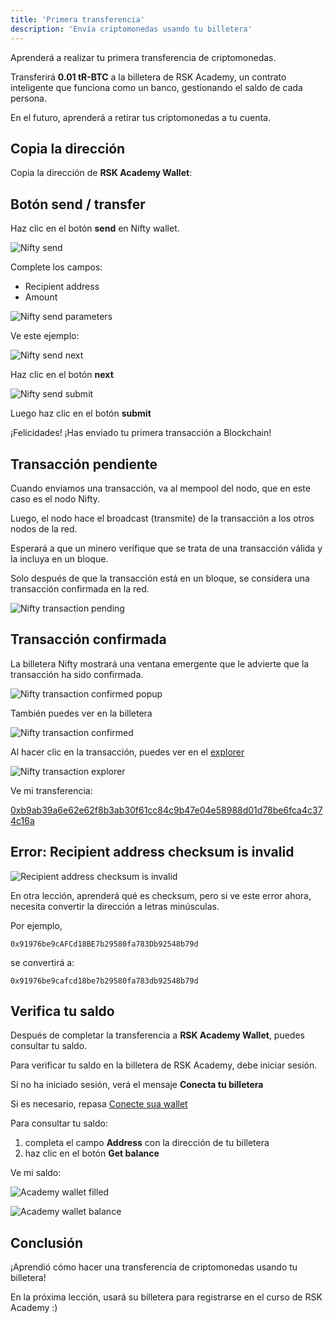 ---
title: 'Primera transferencia'
description: 'Envía criptomonedas usando tu billetera'
---

Aprenderá a realizar tu primera transferencia de criptomonedas.

Transferirá **0.01 tR-BTC** a la billetera de RSK Academy, un contrato inteligente
que funciona como un banco, gestionando el saldo de cada persona.

En el futuro, aprenderá a retirar tus criptomonedas a tu cuenta.

## Copia la dirección

Copia la dirección de **RSK Academy Wallet**:

<WalletAddress />

## Botón send / transfer

Haz clic en el botón **send** en Nifty wallet.

![Nifty send](/img/courses/dev/01/first-transfer/image-01.png)

Complete los campos:

- Recipient address
- Amount

![Nifty send parameters](/img/courses/dev/01/first-transfer/image-02.png)

Ve este ejemplo:

![Nifty send next](/img/courses/dev/01/first-transfer/image-03.png)

Haz clic en el botón **next**

![Nifty send submit](/img/courses/dev/01/first-transfer/image-05.png)

Luego haz clic en el botón **submit**

¡Felicidades! ¡Has enviado tu primera transacción a Blockchain!

## Transacción pendiente

Cuando enviamos una transacción, va al mempool del nodo, que en este caso es el nodo Nifty.

Luego, el nodo hace el broadcast (transmite) de la transacción a los otros nodos de la red.

Esperará a que un minero verifique que se trata de una transacción válida y la incluya en un bloque.

Solo después de que la transacción está en un bloque, se considera una transacción confirmada en la red.

![Nifty transaction pending](/img/courses/dev/01/first-transfer/image-06.png)

## Transacción confirmada

La billetera Nifty mostrará una ventana emergente que le advierte que la transacción ha sido confirmada.

![Nifty transaction confirmed popup](/img/courses/dev/01/first-transfer/image-07.png)

También puedes ver en la billetera

![Nifty transaction confirmed](/img/courses/dev/01/first-transfer/image-08.png)

Al hacer clic en la transacción, puedes ver en el [explorer](https://explorer.testnet.rsk.co/)

![Nifty transaction explorer](/img/courses/dev/01/first-transfer/image-09.png)

Ve mi transferencia:

[0xb9ab39a6e62e62f8b3ab30f61cc84c9b47e04e58988d01d78be6fca4c374c16a](https://explorer.testnet.rsk.co/tx/0xb9ab39a6e62e62f8b3ab30f61cc84c9b47e04e58988d01d78be6fca4c374c16a)

## Error: Recipient address checksum is invalid

![Recipient address checksum is invalid](/img/courses/dev/01/first-transfer/image-04.png)

En otra lección, aprenderá qué es checksum,
pero si ve este error ahora,
necesita convertir la dirección a letras minúsculas.

Por ejemplo,

`0x91976be9cAFCd18BE7b29580fa783Db92548b79d`

se convertirá a:

`0x91976be9cafcd18be7b29580fa783db92548b79d`

## Verifica tu saldo

Después de completar la transferencia a **RSK Academy Wallet**,
puedes consultar tu saldo.

Para verificar tu saldo en la billetera de RSK Academy, debe iniciar sesión.

Si no ha iniciado sesión, verá el mensaje **Conecta tu billetera**

Si es necesario, repasa
[Conecte sua wallet](/courses/dev/01/connecting-to-academy)

<AcademyWallet />

Para consultar tu saldo:

1. completa el campo **Address** con la dirección de tu billetera
2. haz clic en el botón **Get balance**

Ve mi saldo:

![Academy wallet filled](/img/courses/dev/01/first-transfer/image-12.png)

![Academy wallet balance](/img/courses/dev/01/first-transfer/image-13.png)

## Conclusión

¡Aprendió cómo hacer una transferencia de criptomonedas usando tu billetera!

En la próxima lección, usará su billetera para registrarse en el curso de RSK Academy :)
